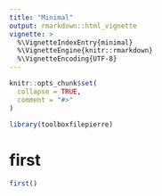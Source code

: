 ```yaml
---
title: "Minimal"
output: rmarkdown::html_vignette
vignette: >
  %\VignetteIndexEntry{minimal}
  %\VignetteEngine{knitr::rmarkdown}
  %\VignetteEncoding{UTF-8}
---
```


```r
knitr::opts_chunk$set(
  collapse = TRUE,
  comment = "#>"
)
```

```r
library(toolboxfilepierre)
```

<!-- WARNING - This vignette is generated by {fusen} from dev/flat_first.Rmd: do not edit by hand -->

<!--
 You need to run the 'description' chunk in the '0-dev_history.Rmd' file before continuing your code there.
-->


# first

```r
first()
```

